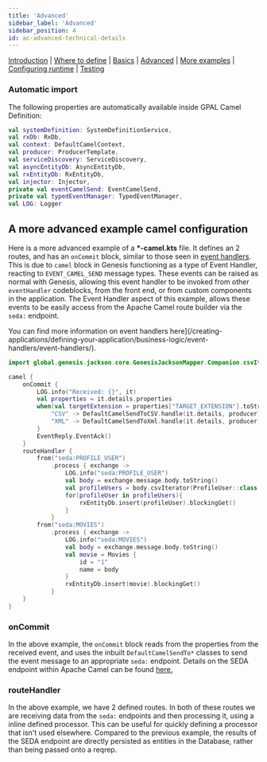 ---
title: 'Advanced'
sidebar_label: 'Advanced'
sidebar_position: 4
id: ac-advanced-technical-details
---

[Introduction](/creating-applications/defining-your-application/integrations/apache-camel/apache-camel/)  | [Where to define](/creating-applications/defining-your-application/integrations/apache-camel/ac-define/) | [Basics](/creating-applications/defining-your-application/integrations/apache-camel/ac-technical-details/) |  [Advanced](/creating-applications/defining-your-application/integrations/apache-camel/ac-advanced-technical-details/) | [More examples](/creating-applications/defining-your-application/integrations/apache-camel/ac-more-examples/) | [Configuring runtime](/creating-applications/defining-your-application/integrations/apache-camel/ac-configuring-runtime/) | [Testing](/creating-applications/defining-your-application/integrations/apache-camel/ac-testing/)

### Automatic import

The following properties are automatically available inside GPAL Camel Definition:

```kotlin
val systemDefinition: SystemDefinitionService,
val rxDb: RxDb,
val context: DefaultCamelContext,
val producer: ProducerTemplate,
val serviceDiscovery: ServiceDiscovery,
val asyncEntityDb: AsyncEntityDb,
val rxEntityDb: RxEntityDb,
val injector: Injector,
private val eventCamelSend: EventCamelSend,
private val typedEventManager: TypedEventManager,
val LOG: Logger
```

## A more advanced example camel configuration

Here is a more advanced example of a **\*-camel.kts** file. It defines an 2 routes, and has an `onCommit` block, similar to those seen in [event handlers](/creating-applications/defining-your-application/business-logic/event-handlers/event-handlers/). This is due to `camel` block in Genesis functioning as a type of Event Handler, reacting to `EVENT_CAMEL_SEND` message types. These events can be raised as normal with Genesis, allowing this event handler to be invoked from other `eventHandler` codeblocks, from the front end, or from custom components in the application. The Event Handler aspect of this example, allows these events to be easily access from the Apache Camel route builder via the `seda:` endpoint.

You can find more information on event handlers here](/creating-applications/defining-your-application/business-logic/event-handlers/event-handlers/).

```kotlin
import global.genesis.jackson.core.GenesisJacksonMapper.Companion.csvIterator

camel {
    onCommit {
        LOG.info("Received: {}", it)
        val properties = it.details.properties
        when(val targetExtension = properties["TARGET_EXTENSION"].toString()){
            "CSV" -> DefaultCamelSendToCSV.handle(it.details, producer)
            "XML" -> DefaultCamelSendToXml.handle(it.details, producer)
        }
        EventReply.EventAck()
    }
    routeHandler {
        from("seda:PROFILE_USER")
            .process { exchange ->
                LOG.info("seda:PROFILE_USER")
                val body = exchange.message.body.toString()
                val profileUsers = body.csvIterator(ProfileUser::class.java)
                for(profileUser in profileUsers){
                    rxEntityDb.insert(profileUser).blockingGet()
                }
            }
        from("seda:MOVIES")
            .process { exchange ->
                LOG.info("seda:MOVIES")
                val body = exchange.message.body.toString()
                val movie = Movies {
                    id = "1"
                    name = body
                }
                rxEntityDb.insert(movie).blockingGet()
            }
    }
}
```

### onCommit
In the above example, the `onCommit` block reads from the properties from the received event, and uses the inbuilt `DefaultCamelSendTo*` classes to send the event message to an appropriate `seda:` endpoint. Details on the SEDA endpoint within Apache Camel can be found [here.](https://camel.apache.org/components/3.16.x/seda-component.html)

### routeHandler
In the above example, we have 2 defined routes. In both of these routes we are receiving data from the `seda:` endpoints and then processing it, using a inline defined processor. This can be useful for quickly defining a processor that isn't used elsewhere. Compared to the previous example, the results of the SEDA endpoint are directly persisted as entities in the Database, rather than being passed onto a reqrep.

